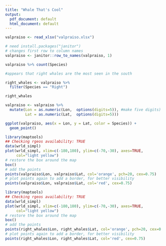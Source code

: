 ```yaml
---
title: "Whale That's Cool"
output:
  pdf_document: default
  html_document: default
---
```


```r
valpraiso <- read_xlsx("valpraiso.xlsx")

# need install.packages("janitor")
# changes first row to column names
valpraiso <- janitor::row_to_names(valpraiso, 1) 
```

```r
valpraiso %>% count(Species)

#appears that right whales are the most seen in the south

right_whales <- valpraiso %>%
  filter(Species == "Right")

right_whales
```

```r


valpraiso <- valpraiso %>% 
  mutate(Lon = as.numeric(Lon,  options(digits=5)), #make five digits)
         Lat = as.numeric(Lat,  options(digits=5))) 
```


```r
ggplot(valpraiso, aes(x = Lon, y = Lat, color = Species)) +
  geom_point()
```

```r
library(maptools)
## Checking rgeos availability: TRUE
data(wrld_simpl)
plot(wrld_simpl, xlim=c(-180,180), ylim=c(-70,-30), axes=TRUE, 
     col="light yellow")
# restore the box around the map
box()
# add the points
points(valpraiso$Lon, valpraiso$Lat, col='orange', pch=20, cex=0.75)
# plot points again to add a border, for better visibility
points(valpraiso$Lon, valpraiso$Lat, col='red', cex=0.75)
```


```r
library(maptools)
## Checking rgeos availability: TRUE
data(wrld_simpl)
plot(wrld_simpl, xlim=c(-180,180), ylim=c(-70,-30), axes=TRUE, 
     col="light yellow")
# restore the box around the map
box()
# add the points
points(right_whales$Lon, right_whales$Lat, col='orange', pch=20, cex=0.75)
# plot points again to add a border, for better visibility
points(right_whales$Lon, right_whales$Lat, col='red', cex=0.75)
```
